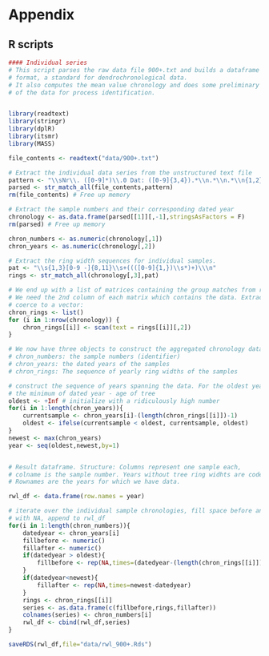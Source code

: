 # Appendix

## R scripts

```r
#### Individual series
# This script parses the raw data file 900+.txt and builds a dataframe in 'rwl'
# format, a standard for dendrochronological data.
# It also computes the mean value chronology and does some preliminary analysis
# of the data for process identification.


library(readtext)
library(stringr)
library(dplR)
library(itsmr)
library(MASS)

file_contents <- readtext("data/900+.txt")

# Extract the individual data series from the unstructured text file
pattern <- "\\sNr\\. ([0-9]*)\\.0 Dat: ([0-9]{3,4}).*\\n.*\\n.*\\n{1,2}((?:[ ]{1,3}[0-9 -]*\\n){3,})"
parsed <- str_match_all(file_contents,pattern)
rm(file_contents) # Free up memory

# Extract the sample numbers and their corresponding dated year
chronology <- as.data.frame(parsed[[1]][,-1],stringsAsFactors = F)
rm(parsed) # Free up memory

chron_numbers <- as.numeric(chronology[,1])
chron_years <- as.numeric(chronology[,2])

# Extract the ring width sequences for individual samples.
pat <- "\\s{1,3}[0-9 -]{8,11}\\s+((([0-9]{1,})\\s*)+)\\\n"
rings <- str_match_all(chronology[,3],pat)

# We end up with a list of matrices containing the group matches from regex.
# We need the 2nd column of each matrix which contains the data. Extract and
# coerce to a vector:
chron_rings <- list()
for (i in 1:nrow(chronology)) {
    chron_rings[[i]] <- scan(text = rings[[i]][,2])
}

# We now have three objects to construct the aggregated chronology dataframe:
# chron_numbers: the sample numbers (identifier)
# chron_years: the dated years of the samples
# chron_rings: The sequence of yearly ring widths of the samples

# construct the sequence of years spanning the data. For the oldest year, we need
# the minimum of dated year - age of tree
oldest <- +Inf # initialize with a ridiculously high number
for(i in 1:length(chron_years)){
    currentsample <- chron_years[i]-(length(chron_rings[[i]])-1)
    oldest <- ifelse(currentsample < oldest, currentsample, oldest)
}
newest <- max(chron_years)
year <- seq(oldest,newest,by=1)


# Result dataframe. Structure: Columns represent one sample each,
# colname is the sample number. Years without tree ring widhts are coded as NA.
# Rownames are the years for which we have data.

rwl_df <- data.frame(row.names = year)

# iterate over the individual sample chronologies, fill space before and after
# with NA, append to rwl_df
for(i in 1:length(chron_numbers)){
    datedyear <- chron_years[i]
    fillbefore <- numeric()
    fillafter <- numeric()
    if(datedyear > oldest){
        fillbefore <- rep(NA,times=(datedyear-(length(chron_rings[[i]])-1)-oldest))
    }
    if(datedyear<newest){
        fillafter <- rep(NA,times=newest-datedyear)
    }
    rings <- chron_rings[[i]]
    series <- as.data.frame(c(fillbefore,rings,fillafter))
    colnames(series) <- chron_numbers[i]
    rwl_df <- cbind(rwl_df,series)
}

saveRDS(rwl_df,file="data/rwl_900+.Rds")

```

```r

```
